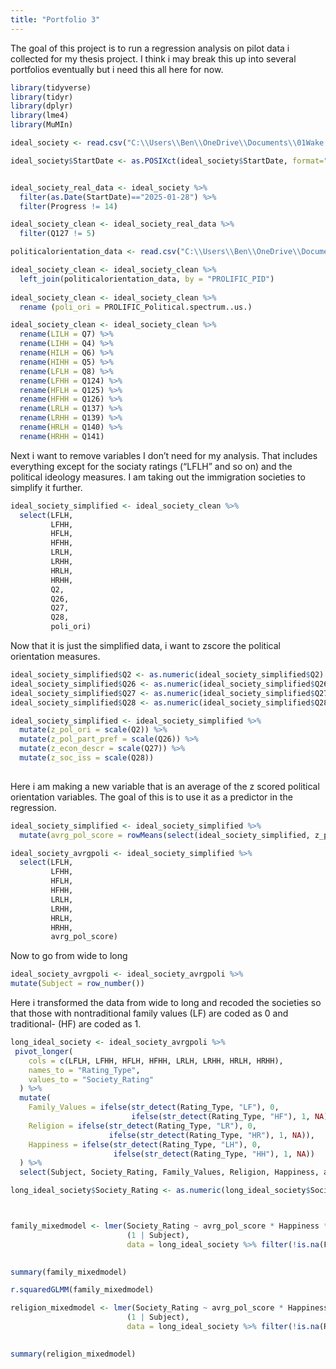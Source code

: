 ```yaml
---
title: "Portfolio 3"
---
```


The goal of this project is to run a regression analysis on pilot data i collected for my thesis project. I think i may break this up into several portfolios eventually but i need this all here for now.


```r
library(tidyverse) 
library(tidyr)
library(dplyr)
library(lme4)
library(MuMIn)

```

```r

ideal_society <- read.csv("C:\\Users\\Ben\\OneDrive\\Documents\\01Wake Forest\\2025SpringDataScience\\IdealSocietyData\\RRRPILOT_IdealSocietiesConservative Values_February 10, 2025_07.27.csv")

ideal_society$StartDate <- as.POSIXct(ideal_society$StartDate, format="%Y-%m-%d %H:%M:%S", tz="UTC")


ideal_society_real_data <- ideal_society %>%
  filter(as.Date(StartDate)=="2025-01-28") %>%
  filter(Progress != 14)

ideal_society_clean <- ideal_society_real_data %>%
  filter(Q127 != 5)

politicalorientation_data <- read.csv("C:\\Users\\Ben\\OneDrive\\Documents\\01Wake Forest\\2025SpringDataScience\\IdealSocietyData\\CopyMergefile.csv")

ideal_society_clean <- ideal_society_clean %>%
  left_join(politicalorientation_data, by = "PROLIFIC_PID")
  
ideal_society_clean <- ideal_society_clean %>%
  rename (poli_ori = PROLIFIC_Political.spectrum..us.)

ideal_society_clean <- ideal_society_clean %>%
  rename(LILH = Q7) %>%
  rename(LIHH = Q4) %>%
  rename(HILH = Q6) %>%
  rename(HIHH = Q5) %>%
  rename(LFLH = Q8) %>%
  rename(LFHH = Q124) %>%
  rename(HFLH = Q125) %>%
  rename(HFHH = Q126) %>%
  rename(LRLH = Q137) %>%
  rename(LRHH = Q139) %>%
  rename(HRLH = Q140) %>%
  rename(HRHH = Q141)

```

Next i want to remove variables I don't need for my analysis. That includes everything except for the sociaty ratings ("LFLH" and so on) and the political ideology measures. I am taking out the immigration societies to simplify it further.


```r
ideal_society_simplified <- ideal_society_clean %>%
  select(LFLH,
         LFHH,
         HFLH,
         HFHH,
         LRLH,
         LRHH,
         HRLH,
         HRHH,
         Q2,
         Q26,
         Q27,
         Q28,
         poli_ori)
```

Now that it is just the simplified data, i want to zscore the political orientation measures.

```r

ideal_society_simplified$Q2 <- as.numeric(ideal_society_simplified$Q2)
ideal_society_simplified$Q26 <- as.numeric(ideal_society_simplified$Q26)
ideal_society_simplified$Q27 <- as.numeric(ideal_society_simplified$Q27)
ideal_society_simplified$Q28 <- as.numeric(ideal_society_simplified$Q28)

ideal_society_simplified <- ideal_society_simplified %>%
  mutate(z_pol_ori = scale(Q2)) %>%
  mutate(z_pol_part_pref = scale(Q26)) %>%
  mutate(z_econ_descr = scale(Q27)) %>%
  mutate(z_soc_iss = scale(Q28))
  
```

Here i am making a new variable that is an average of the z scored political orientation variables. The goal of this is to use it as a predictor in the regression.

```r
ideal_society_simplified <- ideal_society_simplified %>%  
  mutate(avrg_pol_score = rowMeans(select(ideal_society_simplified, z_pol_ori, z_pol_part_pref, z_econ_descr, z_soc_iss), na.rm = TRUE))


```

```r

ideal_society_avrgpoli <- ideal_society_simplified %>%
  select(LFLH,
         LFHH,
         HFLH,
         HFHH,
         LRLH,
         LRHH,
         HRLH,
         HRHH,
         avrg_pol_score)

```

Now to go from wide to long

```r
ideal_society_avrgpoli <- ideal_society_avrgpoli %>%
mutate(Subject = row_number())

```

Here i transformed the data from wide to long and recoded the societies so that those with nontraditional family values (LF) are coded as 0 and traditional- (HF) are coded as 1. 

```r
long_ideal_society <- ideal_society_avrgpoli %>%
 pivot_longer(
    cols = c(LFLH, LFHH, HFLH, HFHH, LRLH, LRHH, HRLH, HRHH),
    names_to = "Rating_Type",
    values_to = "Society_Rating"
  ) %>%
  mutate(
    Family_Values = ifelse(str_detect(Rating_Type, "LF"), 0, 
                           ifelse(str_detect(Rating_Type, "HF"), 1, NA)),
    Religion = ifelse(str_detect(Rating_Type, "LR"), 0, 
                      ifelse(str_detect(Rating_Type, "HR"), 1, NA)),
    Happiness = ifelse(str_detect(Rating_Type, "LH"), 0, 
                       ifelse(str_detect(Rating_Type, "HH"), 1, NA))
  ) %>%
  select(Subject, Society_Rating, Family_Values, Religion, Happiness, avrg_pol_score)

```

```r



long_ideal_society$Society_Rating <- as.numeric(long_ideal_society$Society_Rating)



family_mixedmodel <- lmer(Society_Rating ~ avrg_pol_score * Happiness * Family_Values + 
                          (1 | Subject), 
                          data = long_ideal_society %>% filter(!is.na(Family_Values)))
                            

summary(family_mixedmodel)

```

```r

r.squaredGLMM(family_mixedmodel)

```


```r


religion_mixedmodel <- lmer(Society_Rating ~ avrg_pol_score * Happiness * Religion + 
                          (1 | Subject), 
                          data = long_ideal_society %>% filter(!is.na(Religion)))
                            

summary(religion_mixedmodel)

```